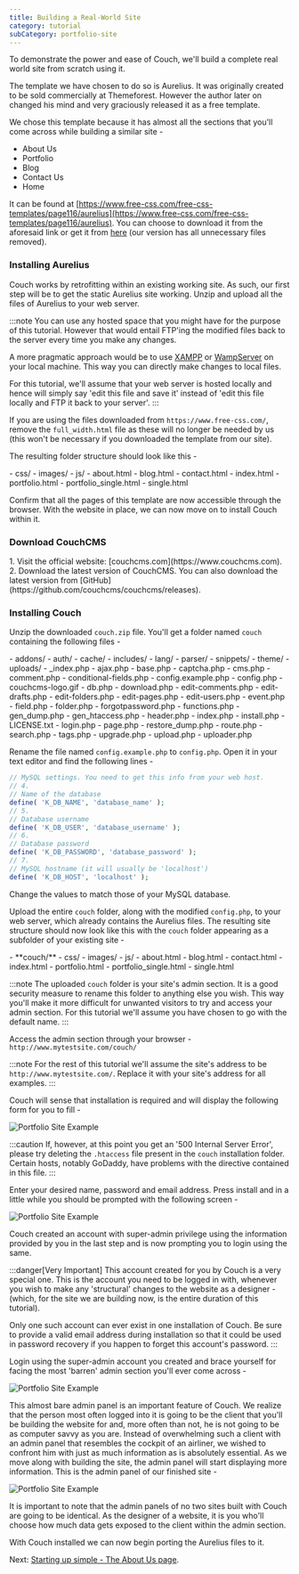 ```yaml
---
title: Building a Real-World Site
category: tutorial
subCategory: portfolio-site
---
```



To demonstrate the power and ease of Couch, we'll build a complete real world site from scratch using it.

The template we have chosen to do so is Aurelius. It was originally created to be sold commercially at Themeforest. However the author later on changed his mind and very graciously released it as a free template.

We chose this template because it has almost all the sections that you'll come across while building a similar site -

*   About Us
*   Portfolio
*   Blog
*   Contact Us
*   Home

It can be found at [https://www.free-css.com/free-css-templates/page116/aurelius](https://www.free-css.com/free-css-templates/page116/aurelius). You can choose to download it from the aforesaid link or get it from [here](https://www.couchcms.com/docs/code/Aurelius.zip) (our version has all unnecessary files removed).

### Installing Aurelius

Couch works by retrofitting within an existing working site. As such, our first step will be to get the static Aurelius site working.
Unzip and upload all the files of Aurelius to your web server.

:::note
You can use any hosted space that you might have for the purpose of this tutorial. However that would entail FTP'ing the modified files back to the server every time you make any changes.

A more pragmatic approach would be to use [XAMPP](http://www.apachefriends.org/en/xampp.html) or [WampServer](http://www.wampserver.com/en/) on your local machine. This way you can directly make changes to local files.

For this tutorial, we'll assume that your web server is hosted locally and hence will simply say 'edit this file and save it' instead of 'edit this file locally and FTP it back to your server'.
:::

If you are using the files downloaded from `https://www.free-css.com/`, remove the `full_width.html` file as these will no longer be needed by us (this won't be necessary if you downloaded the template from our site).

The resulting folder structure should look like this -

<FileTree>
- css/
- images/
- js/
- about.html
- blog.html
- contact.html
- index.html
- portfolio.html
- portfolio_single.html
- single.html
</FileTree>

Confirm that all the pages of this template are now accessible through the browser.
With the website in place, we can now move on to install Couch within it.

### Download CouchCMS
<Steps>
1. Visit the official website: [couchcms.com](https://www.couchcms.com).
2. Download the latest version of CouchCMS.
</Steps>
You can also download the latest version from [GitHub](https://github.com/couchcms/couchcms/releases).

### Installing Couch

Unzip the downloaded `couch.zip` file. You'll get a folder named `couch` containing the following files -

<FileTree>
- addons/
- auth/
- cache/
- includes/
- lang/
- parser/
- snippets/
- theme/
- uploads/
- _index.php
- ajax.php
- base.php
- captcha.php
- cms.php
- comment.php
- conditional-fields.php
- config.example.php
- config.php
- couchcms-logo.gif
- db.php
- download.php
- edit-comments.php
- edit-drafts.php
- edit-folders.php
- edit-pages.php
- edit-users.php
- event.php
- field.php
- folder.php
- forgotpassword.php
- functions.php
- gen_dump.php
- gen_htaccess.php
- header.php
- index.php
- install.php
- LICENSE.txt
- login.php
- page.php
- restore_dump.php
- route.php
- search.php
- tags.php
- upgrade.php
- upload.php
- uploader.php
</FileTree>

Rename the file named `config.example.php` to `config.php`.
Open it in your text editor and find the following lines -

```php "database_name" "database_username" "database_password" "localhost"
// MySQL settings. You need to get this info from your web host.
// 4.
// Name of the database
define( 'K_DB_NAME', 'database_name' );
// 5.
// Database username
define( 'K_DB_USER', 'database_username' );
// 6.
// Database password
define( 'K_DB_PASSWORD', 'database_password' );
// 7.
// MySQL hostname (it will usually be 'localhost')
define( 'K_DB_HOST', 'localhost' );
```

Change the values to match those of your MySQL database.

Upload the entire `couch` folder, along with the modified `config.php`, to your web server, which already contains the Aurelius files.
The resulting site structure should now look like this with the `couch` folder appearing as a subfolder of your existing site -

<FileTree>
- **couch/**
- css/
- images/
- js/
- about.html
- blog.html
- contact.html
- index.html
- portfolio.html
- portfolio_single.html
- single.html
</FileTree>

:::note
The uploaded `couch` folder is your site's admin section.
It is a good security measure to rename this folder to anything else you wish. This way you'll make it more difficult for unwanted visitors to try and access your admin section.
For this tutorial we'll assume you have chosen to go with the default name.
:::

Access the admin section through your browser - `http://www.mytestsite.com/couch/`

:::note
For the rest of this tutorial we'll assume the site's address to be `http://www.mytestsite.com/`. Replace it with your site's address for all examples.
:::

Couch will sense that installation is required and will display the following form for you to fill -

![Portfolio Site Example](../../../../assets/img/contents/portfolio-site-5.jpg)

:::caution
If, however, at this point you get an '500 Internal Server Error', please try deleting the `.htaccess` file present in the `couch` installation folder. Certain hosts, notably GoDaddy, have problems with the directive contained in this file.
:::

Enter your desired name, password and email address. Press install and in a little while you should be prompted with the following screen -

![Portfolio Site Example](../../../../assets/img/contents/portfolio-site-6.jpg)

Couch created an account with super-admin privilege using the information provided by you in the last step and is now prompting you to login using the same.

:::danger[Very Important]
This account created for you by Couch is a very special one. This is the account you need to be logged in with, whenever you wish to make any 'structural' changes to the website as a designer - (which, for the site we are building now, is the entire duration of this tutorial).

Only one such account can ever exist in one installation of Couch. Be sure to provide a valid email address during installation so that it could be used in password recovery if you happen to forget this account's password.
:::

Login using the super-admin account you created and brace yourself for facing the most 'barren' admin section you'll ever come across -

![Portfolio Site Example](../../../../assets/img/contents/portfolio-site-7.jpg)

This almost bare admin panel is an important feature of Couch.
We realize that the person most often logged into it is going to be the client that you'll be building the website for and, more often than not, he is not going to be as computer savvy as you are.
Instead of overwhelming such a client with an admin panel that resembles the cockpit of an airliner, we wished to confront him with just as much information as is absolutely essential.
As we move along with building the site, the admin panel will start displaying more information. This is the admin panel of our finished site -

![Portfolio Site Example](../../../../assets/img/contents/portfolio-site-8.png)

It is important to note that the admin panels of no two sites built with Couch are going to be identical. As the designer of a website, it is you who'll choose how much data gets exposed to the client within the admin section.

With Couch installed we can now begin porting the Aurelius files to it.

Next: [Starting up simple - The About Us page](../about-us/).
